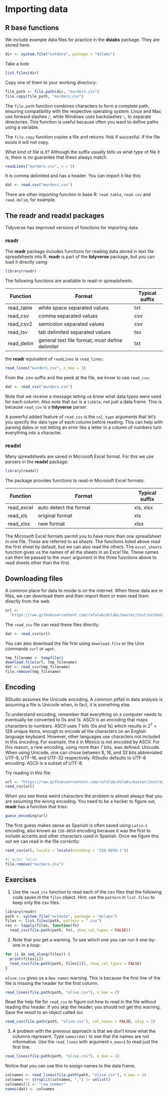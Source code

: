 # Importing data 


## R base functions

We include example data files for practice in the __dslabs__ package. They are stored here:

```r
dir <- system.file("extdata", package = "dslabs")
```

Take a look:

```r
list.files(dir)
```


Copy one of them to your working directory:

```r
file_path <- file.path(dir, "murders.csv")
file.copy(file_path, "murders.csv")
```


The `file.path` function combines characters to form a complete path, ensuring compatibility with the respective operating system. Linux and Mac use forward slashes `/`, while Windows uses backslashes `\`, to separate directories. This function is useful because often you want to define paths using a variable.

The `file.copy` function copies a file and returns `TRUE` if succesful. If the file exists it will not copy.

What kind of file is it? Although the suffix usually tells us what type of file it is, there is no guarantee that these always match. 

```r
readLines("murders.csv", n = 3)
```

It is comma delimited and has a header. You can import it like this:

```r
dat <- read.csv("murders.csv")
```

There are other importing function in base R: `read.table`, `read.csv` and `read.delim`, for example.


## The readr and readxl packages

Tidyverse has improved versions of functions for importing data.

### readr

The __readr__ package includes functions for reading data stored in text file spreadsheets into R. __readr__ is part of the __tidyverse__ package, but you can load it directly using:

```r
library(readr)
```


The following functions are available to read-in spreadsheets:

| Function  | Format                                           | Typical suffix |
|-----------|--------------------------------------------------|----------------| 
| read_table| white space separated values | txt |
| read_csv | comma separated values |  csv |
| read_csv2 | semicolon separated values | csv |
| read_tsv | tab delimited separated values | tsv |
| read_delim | general text file format, must define delimiter | txt |


the  __readr__ equivalent of `readLines` is `read_lines`:

```r
read_lines("murders.csv", n_max = 3)
```

From the .csv suffix and the peek at the file, we know to use `read_csv`:

```r
dat <- read_csv("murders.csv")
```

Note that we receive a message letting us know what data types were used for each column. Also note that `dat` is a `tibble`, not just a data frame. This is because `read_csv` is a __tidyverse__ parser. 

A powerful added feature of `read_csv` is the `col_type` arguments that let's you specify the data type of each column before reading. This can help with parsing dates or not letting an error like a letter in a column of numbers turn everything into a character. 


### readxl

Many spreadsheets are saved in Microsoft Excel format. For this we use parsers in the __readxl__ package:

```r
library(readxl)
```

The package provides functions to read-in Microsoft Excel formats:

| Function  | Format                                           | Typical suffix |
|-----------|--------------------------------------------------|----------------| 
| read_excel | auto detect the format | xls, xlsx|
| read_xls | original format |  xls |
| read_xlsx | new format | xlsx |

The Microsoft Excel formats permit you to have more than one spreadsheet in one file. These are referred to as _sheets_. The functions listed above read the first sheet by default, but we can also read the others. The `excel_sheets` function gives us the names of all the sheets in an Excel file. These names can then be passed to the `sheet` argument in the three functions above to read sheets other than the first.



## Downloading files

A common place for data to reside is on the internet. When these data are in files, we can download them and then import them or even read them directly from the web. 

```r
url <- 
  "https://raw.githubusercontent.com/rafalab/dslabs/master/inst/extdata/murders.csv"
```

The `read_csv` file can read these files directly:

```r
dat <- read_csv(url)
```

You can also download the file first using `download.file` or the Unix commands `curl` or `wget`.

```r
tmp_filename <- tempfile()
download.file(url, tmp_filename)
dat <- read_csv(tmp_filename)
file.remove(tmp_filename)
```


## Encoding

RStudio assumes the Unicode encoding. A common pitfall in data analysis is assuming a file is Unicode when, in fact, it is something else.

To understand encoding, remember that everything on a computer needs to eventually be converted to 0s and 1s. ASCII is an _encoding_ that maps characters to numbers. ASCII uses 7 bits (0s and 1s) which results in $2^7 = 128$ unique items, enough to encode all the characters on an English language keyboard. However, other languages use characters not included in this encoding. For example, the é in México is not encoded by ASCII. For this reason, a new encoding, using more than 7 bits, was defined: Unicode. When using Unicode, one can chose between 8, 16, and 32 bits abbreviated UTF-8, UTF-16, and UTF-32 respectively. RStudio defaults to UTF-8 encoding. ASCII is a subset of UTF-8.

Try reading in this file:

```r
url <- "https://raw.githubusercontent.com/rafalab/dslabs/master/inst/extdata/hw-submission-timestamps.csv"
read_csv(url)
```

When you see these weird characters the problem is almost always that you are assuming the wrong encoding. You need to be a hacker to figure out,  __readr__ has a function that tries:

```r
guess_encoding(url)
```

The first guess makes sense as Spanish is often saved using  `Latin-1` encoding, also known as `ISO-8859` encoding because it was the first to include accents and other characters used in Spanish. Once we figure this out we can read in the file correctly:

```r
read_csv(url, locale = locale(encoding = "ISO-8859-1"))
```


```r
#| echo: false
file.remove("murders.csv")
```


## Exercises 


(@) Use the `read_csv` function to read each of the csv files that the following code saves in the `files` object. Hint: use the `pattern` in `list.files` to keep only the csv files.

```r
library(readr)
path <- system.file("extdata", package = "dslabs")
files <- list.files(path, pattern = ".csv")
res <- lapply(files, function(fn) 
  read_csv(file.path(path, fn), show_col_types = FALSE))
```


(@)  Note that you get a warning. To see which one you can run it one-by-one in a loop:

```r
for (i in seq_along(files)) {
  print(files[i])
  read_csv(file.path(path, files[i]), show_col_types = FALSE)
}
```


`olive.csv` gives us a `New names` warning. This is because the first line of the file is missing the header for the first column. 

```r
read_lines(file.path(path, "olive.csv"), n_max = 2)
```

Read the help file for `read_csv` to figure out how to read in the file without reading this header. If you skip the header, you should not get this warning. Save the result to an object called `dat`.

  
```r
read_csv(file.path(path, "olive.csv"), col_names = FALSE, skip = 1)
```

(@) A problem with the previous approach is that we don't know what the columns represent. Type `names(dat)` to see that the names are not informative.
Use the `read_lines ` with argument `n_max=1` to read just the first line.


```r
read_lines(file.path(path, "olive.csv"), n_max = 1)
```

Notice that you can use this to assign names to the data frame.

```r
colnames <- read_lines(file.path(path, "olive.csv"), n_max = 1) 
colnames <- strsplit(colnames, ",") |> unlist()
colnames[1] <- "row_number"
names(dat) <- colnames
```





